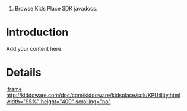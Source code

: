 #Browse Kids Place SDK javadocs.

= Introduction =

Add your content here.


= Details =
[[iframe http://kiddoware.com/doc/com/kiddoware/kidsplace/sdk/KPUtility.html width="95%" height="400" scrolling="no"]]